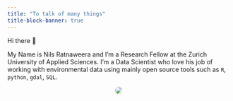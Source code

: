 ```yaml
---
title: "To talk of many things"
title-block-banner: true
---
```


<style>
h1{
  display: none
}
</style>

Hi there 👋 

My Name is Nils Ratnaweera and I'm a Research Fellow at the Zurich University of Applied Sciences. I'm a Data Scientist who love his job of working with environmental data using mainly open source tools such as `R`, `python`, `gdal`, `SQL`.


<!-- I understand something better once I try to explain it. This is one of my motivations to start blogging: to learn more on the topics I'm interested in.  -->

<!-- Also, writing helps me complete the thought process of half baked ideas. And last but not least, I want to join the vibrant community of `R` users, open source enthusiasts, spatial people, python lovers, linux advocates and data scientists. -->


<div style = "text-align: center">
<img src = "images/portrait.jpeg" style = "max-width: 200px;   border-radius: 50%;">
</div>

